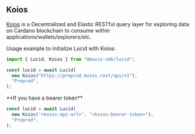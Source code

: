 
## Koios

[Koios](https://koios.rest) is a Decentralized and Elastic RESTful query layer for exploring data on Cardano blockchain to consume within applications/wallets/explorers/etc.

Usage example to initialize Lucid with Koios:

```typescript
import { Lucid, Koios } from "@mavis-sdk/lucid";

const lucid = await Lucid(
  new Koios("https://preprod.koios.rest/api/v1"),
  "Preprod",
);
```

<Callout type="info">
  **If you have a bearer token**

```typescript
const lucid = await Lucid(
  new Koios("<koios-api-url>", "<koios-bearer-token>"),
  "Preprod",
);
```

</Callout>
